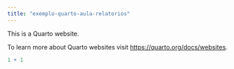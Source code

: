 ```yaml
---
title: "exemplo-quarto-aula-relatorios"
---
```


This is a Quarto website.

To learn more about Quarto websites visit <https://quarto.org/docs/websites>.

```r
1 + 1
```
